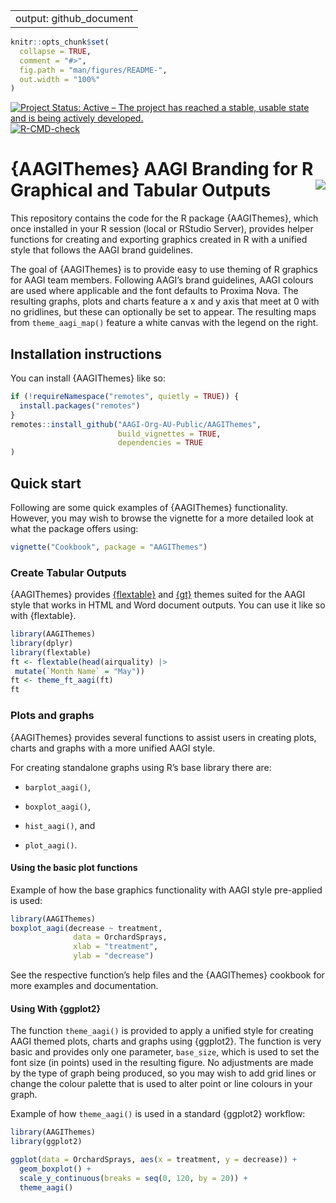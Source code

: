 
---
output: github_document
---

<!-- README.md is generated from README.Rmd. Please edit that file -->

```r
knitr::opts_chunk$set(
  collapse = TRUE,
  comment = "#>",
  fig.path = "man/figures/README-",
  out.width = "100%"
)
```

<!-- badges: start -->
[![Project Status: Active – The project has reached a stable, usable state and is being actively developed.](https://www.repostatus.org/badges/latest/active.svg)](https://www.repostatus.org/#active)
[![R-CMD-check](https://github.com/AAGI-Org-AU-Public/AAGIThemes/actions/workflows/R-CMD-check.yaml/badge.svg)](https://github.com/AAGI-Org-AU-Public/AAGIThemes/actions/workflows/R-CMD-check.yaml)
<!-- badges: end -->

# {AAGIThemes} AAGI Branding for R Graphical and Tabular Outputs <img align="right" src="man/figures/logo.png">

This repository contains the code for the R package {AAGIThemes}, which once installed in your R session (local or RStudio Server), provides helper functions for creating and exporting graphics created in R with a unified style that follows the AAGI brand guidelines.

The goal of {AAGIThemes} is to provide easy to use theming of R graphics for AAGI team members.
Following AAGI's brand guidelines, AAGI colours are used where applicable and the font defaults to Proxima Nova.
The resulting graphs, plots and charts feature a x and y axis that meet at 0 with no gridlines, but these can optionally be set to appear.
The resulting maps from `theme_aagi_map()` feature a white canvas with the legend on the right.

## Installation instructions

You can install {AAGIThemes} like so:

```r
if (!requireNamespace("remotes", quietly = TRUE)) {
  install.packages("remotes")
}
remotes::install_github("AAGI-Org-AU-Public/AAGIThemes",
                        build_vignettes = TRUE,
                        dependencies = TRUE
)
```

## Quick start

Following are some quick examples of {AAGIThemes} functionality.
However, you may wish to browse the vignette for a more detailed look at what the package offers using:

```r
vignette("Cookbook", package = "AAGIThemes")
```

### Create Tabular Outputs

{AAGIThemes} provides [{flextable}](https://davidgohel.github.io/flextable/) and [{gt}](https://gt.rstudio.com) themes suited for the AAGI style that works in HTML and Word document outputs.
You can use it like so with {flextable}.

```r
library(AAGIThemes)
library(dplyr)
library(flextable)
ft <- flextable(head(airquality) |>
 mutate(`Month Name` = "May"))
ft <- theme_ft_aagi(ft)
ft
```

### Plots and graphs

{AAGIThemes} provides several functions to assist users in creating plots, charts and graphs with a more unified AAGI style.

For creating standalone graphs using R's base library there are:

  * `barplot_aagi()`,

  * `boxplot_aagi()`,

  * `hist_aagi()`, and

  * `plot_aagi()`.

#### Using the basic plot functions

Example of how the base graphics functionality with AAGI style pre-applied is used:

```r
library(AAGIThemes)
boxplot_aagi(decrease ~ treatment,
              data = OrchardSprays,
              xlab = "treatment",
              ylab = "decrease")
```

See the respective function's help files and the {AAGIThemes} cookbook for more examples and documentation.

#### Using With {ggplot2}

The function `theme_aagi()` is provided to apply a unified style for creating AAGI themed plots, charts and graphs using {ggplot2}.
The function is very basic and provides only one parameter, `base_size`, which is used to set the font size (in points) used in the resulting figure.
No adjustments are made by the type of graph being produced, so you may wish to add grid lines or change the colour palette that is used to alter point or line colours in your graph.

Example of how `theme_aagi()` is used in a standard {ggplot2} workflow:

```r
library(AAGIThemes)
library(ggplot2)

ggplot(data = OrchardSprays, aes(x = treatment, y = decrease)) +
  geom_boxplot() +
  scale_y_continuous(breaks = seq(0, 120, by = 20)) +
  theme_aagi()
```

